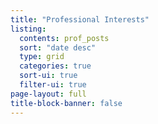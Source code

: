 ```yaml
---
title: "Professional Interests"
listing:
  contents: prof_posts
  sort: "date desc"
  type: grid
  categories: true
  sort-ui: true
  filter-ui: true
page-layout: full
title-block-banner: false
---
```

